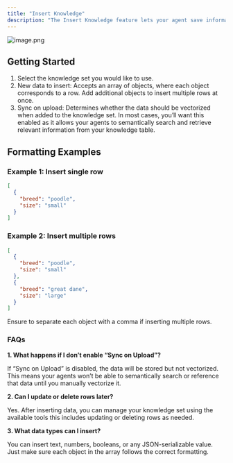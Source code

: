```yaml
---
title: "Insert Knowledge"
description: "The Insert Knowledge feature lets your agent save information by adding new rows to your knowledge table—making it easy to capture and store data dynamically."
---
```


![image.png](/images/image.png)

## Getting Started

1. Select the knowledge set you would like to use.
2. New data to insert: Accepts an array of objects, where each object corresponds to a row. Add additional objects to insert multiple rows at once.
3. Sync on upload: Determines whether the data should be vectorized when added to the knowledge set. In most cases, you’ll want this enabled as it allows your agents to semantically search and retrieve relevant information from your knowledge table.

## Formatting Examples

### Example 1: Insert single row

```json
[
  {
    "breed": "poodle",
    "size": "small"
  }
]
```

### Example 2: Insert multiple rows

```json
[
  {
    "breed": "poodle",
    "size": "small"
  }, 
  {
    "breed": "great dane",
    "size": "large"
  }
]
```

<Note>
  Ensure to separate each object with a comma if inserting multiple rows.
</Note>


### **FAQs**

**1. What happens if I don’t enable “Sync on Upload”?**

If “Sync on Upload” is disabled, the data will be stored but not vectorized. This means your agents won’t be able to semantically search or reference that data until you manually vectorize it.

**2. Can I update or delete rows later?**

Yes. After inserting data, you can manage your knowledge set using the available tools this includes updating or deleting rows as needed.

**3. What data types can I insert?**

You can insert text, numbers, booleans, or any JSON-serializable value. Just make sure each object in the array follows the correct formatting.